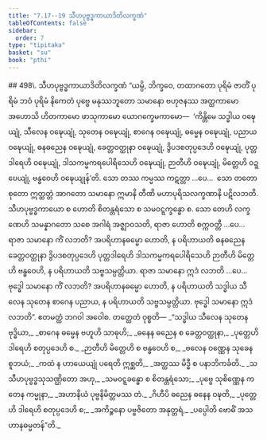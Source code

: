 ```yaml
---
title: "7.17--19 သီဟပုဗ္ဗဒ္ဓကာယာဒိတိလက္ခဏံ"
tableOfContents: false
sidebar:
  order: 7
type: "tipitaka"
basket: "su"
book: "pthi"
---
```



<DynamicBreadcrumb />

<Paragraph type="center" book="pthi">
## 498\. သီဟပုဗ္ဗဒ္ဓကာယာဒိတိလက္ခဏံ
</Paragraph>

<Division number="224" book="pthi">

<Paragraph number="499" book="pthi">
“ယမ္ပိ, ဘိက္ခဝေ, တထာဂတော ပုရိမံ ဇာတိံ ပုရိမံ ဘဝံ ပုရိမံ နိကေတံ ပုဗ္ဗေ မနုဿဘူတော သမာနော ဗဟုဇနဿ အတ္ထကာမော အဟောသိ ဟိတကာမော ဖာသုကာမော ယောဂက္ခေမကာမော—  ‘ကိန္တိမေ သဒ္ဓါယ ဝဍ္ဎေယျုံ, သီလေန ဝဍ္ဎေယျုံ, သုတေန ဝဍ္ဎေယျုံ, စာဂေန ဝဍ္ဎေယျုံ, ဓမ္မေန ဝဍ္ဎေယျုံ, ပညာယ ဝဍ္ဎေယျုံ, ဓနဓညေန ဝဍ္ဎေယျုံ, ခေတ္တဝတ္ထုနာ ဝဍ္ဎေယျုံ, ဒွိပဒစတုပ္ပဒေဟိ ဝဍ္ဎေယျုံ, ပုတ္တဒါရေဟိ ဝဍ္ဎေယျုံ, ဒါသကမ္မကရပေါရိသေဟိ ဝဍ္ဎေယျုံ, ဉာတီဟိ ဝဍ္ဎေယျုံ, မိတ္တေဟိ ဝဍ္ဎေယျုံ, ဗန္ဓဝေဟိ ဝဍ္ဎေယျုန်’တိ. သော တဿ ကမ္မဿ ကဋတ္တာ …ပေ…  သော တတော စုတော ဣတ္ထတ္တံ အာဂတော သမာနော ဣမာနိ တီဏိ မဟာပုရိသလက္ခဏာနိ ပဋိလဘတိ. သီဟပုဗ္ဗဒ္ဓကာယော စ ဟောတိ စိတန္တရံသော စ သမဝဋ္ဋက္ခန္ဓော စ.
</Paragraph>

<Paragraph number="500" book="pthi">
သော တေဟိ လက္ခဏေဟိ သမန္နာဂတော သစေ အဂါရံ အဇ္ဈာဝသတိ, ရာဇာ ဟောတိ စက္ကဝတ္တီ …ပေ…  ရာဇာ သမာနော ကိံ လဘတိ? အပရိဟာနဓမ္မော ဟောတိ, န ပရိဟာယတိ ဓနဓညေန ခေတ္တဝတ္ထုနာ ဒွိပဒစတုပ္ပဒေဟိ ပုတ္တဒါရေဟိ ဒါသကမ္မကရပေါရိသေဟိ ဉာတီဟိ မိတ္တေဟိ ဗန္ဓဝေဟိ, န ပရိဟာယတိ သဗ္ဗသမ္ပတ္တိယာ. ရာဇာ သမာနော ဣဒံ လဘတိ …ပေ…  ဗုဒ္ဓေါ သမာနော ကိံ လဘတိ? အပရိဟာနဓမ္မော ဟောတိ, န ပရိဟာယတိ သဒ္ဓါယ သီလေန သုတေန စာဂေန ပညာယ, န ပရိဟာယတိ သဗ္ဗသမ္ပတ္တိယာ. ဗုဒ္ဓေါ သမာနော ဣဒံ လဘတိ”. ဧတမတ္ထံ ဘဂဝါ အဝေါစ.
</Paragraph>

</Division>
<Division number="225" book="pthi">

<Paragraph number="501" book="pthi">
တတ္ထေတံ ဝုစ္စတိ—
</Paragraph>

<Paragraph number="502" type="verses" book="pthi">
_“သဒ္ဓါယ သီလေန သုတေန ဗုဒ္ဓိယာ,_  
_စာဂေန ဓမ္မေန ဗဟူဟိ သာဓုဟိ;_  
_ဓနေန ဓညေန စ ခေတ္တဝတ္ထုနာ,_  
_ပုတ္တေဟိ ဒါရေဟိ စတုပ္ပဒေဟိ စ._  

</Paragraph>

<Paragraph number="503" type="verses" book="pthi">
_ဉာတီဟိ မိတ္တေဟိ စ ဗန္ဓဝေဟိ စ,_  
_ဗလေန ဝဏ္ဏေန သုခေန စူဘယံ;_  
_ကထံ န ဟာယေယျုံ ပရေတိ ဣစ္ဆတိ,_  
_အတ္ထဿ မိဒ္ဓီ စ ပနာဘိကင်္ခတိ._  

</Paragraph>

<Paragraph number="504" type="verses" book="pthi">
_သ သီဟပုဗ္ဗဒ္ဓသုသဏ္ဌိတော အဟု,_  
_သမဝဋ္ဋခန္ဓော စ စိတန္တရံသော;_  
_ပုဗ္ဗေ သုစိဏ္ဏေန ကတေန ကမ္မုနာ,_  
_အဟာနိယံ ပုဗ္ဗနိမိတ္တမဿ တံ._  

</Paragraph>

<Paragraph number="505" type="verses" book="pthi">
_ဂိဟီပိ ဓညေန ဓနေန ဝဍ္ဎတိ,_  
_ပုတ္တေဟိ ဒါရေဟိ စတုပ္ပဒေဟိ စ;_  
_အကိဉ္စနော ပဗ္ဗဇိတော အနုတ္တရံ,_  
_ပပ္ပေါတိ ဗောဓိံ အသဟာနဓမ္မတန်”တိ._
</Paragraph>
</Division>